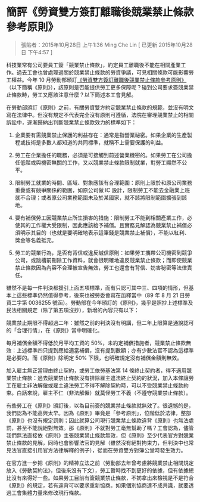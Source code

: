 # 簡評《勞資雙方簽訂離職後競業禁止條款參考原則》

> 張貼者：2015年10月28日 上午1:36 Ming Che Lin   [ 已更新 2015年10月28日 下午4:57 ]

科技業常有公司要員工簽「競業禁止條款」，約定員工離職後不能在相關產業工作。過去工會也曾處理過關於競業禁止條款的勞資爭議，可見相關條款可能影響勞工權益。今年 10 月勞動部頒訂[《勞資雙方簽訂離職後競業禁止條款參考原則》](http://www.ctsp.gov.tw/files/2a7a274e-a256-45fc-a21a-ef1b8bd68a01.PDF)（以下簡稱《原則》），該原則是否能提供勞工更多保障呢？碰到公司要求簽競業禁止條款時，勞工又應該注意什麼？以下簡述本工會見解。

在勞動部頒訂《原則》之前，有關勞資雙方約定競業禁止條款的規範，並沒有明文寫在法律中。但沒有規定不代表完全沒有原則可遵循，法院在審理競業禁止的相關訴訟中，逐漸歸納出判斷競業禁止條款效力的標準如下：

1. 企業要有需競業禁止保護的利益存在：通常是指營業祕密。如果企業的生產製程或技術是多數人都知道的共同標準，就稱不上需要保護的利益。

2. 勞工在企業擔任的職務，必須是可接觸到前述營業機密的。如果勞工在公司擔任低階或與機密無關的工作，又以競業禁止條款限制就業，對勞工顯然不公平。

3. 限制勞工就業的時間、區域、對象應該有合理範圍：原則上限於和原公司業務重疊或有競爭關係的範圍，如原公司做 IC 設計，限制勞工不能去金融業上班就不合理；或者原公司業務範圍未及於某國家，就不該將限制範圍擴張到該地。

4. 要有補償勞工因競業禁止所生損害的措施：限制勞工不能到相關產業工作，必使其的工作權大受限制，因此應該給予補償。且實務見解認為競業禁止補償必須明示其目的（也就是要明確地表示這筆錢是競業禁止補償），不能以紅利、獎金等名義抵充。

5. 勞工的競業行為，是否有背信或違反誠信原則：如果勞工攜帶公司機密到競爭公司，或跳槽前刪除工作資料，就會很明確地違反競業禁止條款；而即使競業禁止條款因為內容不合理被宣告無效，勞工也還會有背信、妨害秘密等法律責任。


雖然不是每一件判決都援引上面五項標準，而有只認可其中三、四項的情形，但基本上這些標準仍然值得參考，後來也被勞委會寫在函釋當中（89 年 8 月 21 日勞資二字第 0036255 號函）。勞動部在今年頒訂的《原則》，幾乎是照抄上述標準及民法相關規定（除了第五項沒抄），新增的內容只有以下：



競業禁止期限不得超過二年：雖然之前的判決沒有明講，但二年上限算是通說認可的「合理行情」，在《原則》當中明確化。

每月補償金額不得低於月平均工資的 50%，未約定補償措施者，競業禁止條款無效：上述標準四只提到應給適當補償，沒有提到數額；亦有少數法官不認為這標準是必要的。而《原則》除明定 50% 下限，也明確規定沒有補償金額則無效。

加入雇主無正當理由終止契約，或勞工依勞基法第 14 條終止契約者，得不適用競業禁止條款：過去競業禁止條款沒有排除雇主違法終止契約的狀況，加入本條讓勞工在雇主非法解僱或雇主違法勞工不得不解除契約時，可以不受競業禁止條款約束。白話來說，雇主不仁（非法解僱）就莫怪勞工不義（不遵守競業禁止條款）。


有些勞工在《原則》頒訂後，以為目前簽的競業禁止條款就無效了。很遺憾的是，我們認為不能高興太早。因為《原則》畢竟是「參考原則」，位階低於法律，整部《原則》也沒有規定罰則；因此就算公司現行競業禁止條款違背《原則》也無法處罰，甚至不能說絕對無效。那《原則》不就對勞工毫無幫助了嗎？工會認為，儘管我們無法直接依《原則》主張競業禁止條款無效，但《原則》至少代表官方對競業禁止條款的見解，同時也會影響法官的見解（雖然沒有絕對拘束力，但判決中也常見法官直接引用官方法律解釋的例子），從而在勞資雙方對簿公堂時發生效力。


在官方進一步把《原則》的精神立法之前（勞動部去年曾考慮將競業禁止相關規定放入《勞動契約法》，但後來沒有下文），勞工暫時找不到更好的依據，但有依據總比沒有來得好一些。如果勞工目前有簽競業禁止條款，不妨拿出來檢視是不是符合《原則》的規定，若有違背可以要求重新協商。如果個別協商達不成共識，就要透過工會集體力量來修改現行條款。